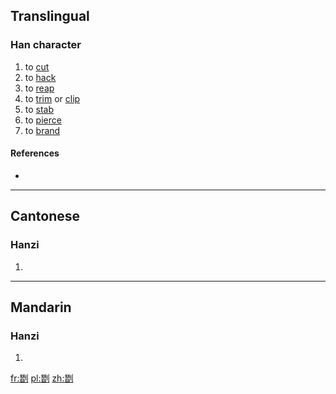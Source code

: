 ==Translingual==

===Han character===
{{Han char|rn=18|rad=刀|as=12|sn=14|four=|canj=MALN|ids=⿰朁刂}}

# to [[cut]]
# to [[hack]]
# to [[reap]]
# to [[trim]] or [[clip]]
# to [[stab]]
# to [[pierce]]
# to [[brand]]

====References====
* {{Han ref|kx=0144.030|hdz=10355.110|uh=3506|ud=13574}}

----

==Cantonese==

===Hanzi===
{{yue-hanzi|jyut=[[caam5]]|y=chaam5}}

# {{defn|lang=yue|sort=刀12}}

----

==Mandarin==

===Hanzi===
{{cmn-hanzi|pin=[[zàn]] ([[zan4]])|wg=tsan<sup>4</sup>}}

# {{defn|lang=cmn|sort=刀12}}

[[fr:㔆]]
[[pl:㔆]]
[[zh:㔆]]